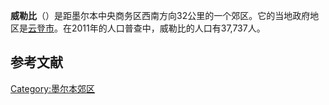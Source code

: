 {{Infobox Australian place | type = suburb
| name     = 威勒比
| city     = 墨尔本
| state    = vic
| country  = 澳大利亚
| image    = Werribeepark.jpg
| caption  = [[威勒比庄园|威勒比庄园]]
| lga     = [[云登市|云登市]]
| alternative_location_map = Australia Victoria metropolitan Melbourne
|longd=144.664|latd=37.900
| postcode = 3030
| pop      = 37737
| pop_year = 2011
| pop_footnotes =<ref name="abs">{{Census 2011 AUS | id = SSC21452 | name = Werribee (State Suburb) | accessdate = 28 June 2011 | quick = on}}</ref>
| area     = 23.8
| stategov = [[梅尔顿选区|梅尔顿选区]] & [[阿通纳选区|阿通纳选区]]
| fedgov   = [[羅勒_(澳大利亞國會選區)|羅勒]]
| near-nw  = [[温德姆谷|温德姆谷]]
| near-n   = [[塔尼特|塔尼特]]
| near-ne  = [[霍珀森|霍珀森]]
| near-w   = [[曼本润|曼本润]]
| near-e   = [[库克角|库克角]]
| near-sw  = [[柯克洛克|柯克洛克]]
| near-s   = [[南威勒比|南威勒比]]
| near-se  = [[南威勒比|南威勒比]]
| dist1    = 32
| location1= [[墨尔本市中心|墨尔本市中心]]
}}
'''威勒比'''（{{lang-en|Werribee}}）是距墨尔本中央商务区西南方向32公里的一个郊区。它的当地政府地区是[[云登市|云登市]]。在2011年的人口普查中，威勒比的人口有37,737人。

==参考文献==
{{reflist}}
{{墨尔本地标}}
[[Category:墨尔本郊区|Category:墨尔本郊区]]
